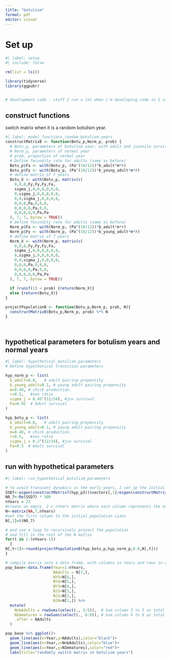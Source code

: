 ```yaml
---
title: "botulism"
format: pdf
editor: visual
---
```


# Set up

```r
#| label: setup 
#| include: false  

rm(list = ls()) 

library(tidyverse)  
library(ggpubr)


# development code - stuff I run a lot when i'm developing code so I save it in this # setup code chunk so as to be able to get to it quickly. This code chunk gets transferred from file to file in my development environment #fname <- file.choose()}
```

## construct functions

switch matrix when it is a random botulism year.

```r
#| label: model_functions_random_botulism_years  
constructMatrixB <- function(Botu_p,Norm_p, prob) {
  # Botu_p, parameters of botulism year, with adult and juvenile survival lower than normal years
  # Norm_p, parameters of normal year
  # prob, proportion of normal year
  # Define fecundity rate for adults (same as before)
  Botu_p$Fa <- with(Botu_p, (Pa^(10/12))*b_adult*m*r)
  Botu_p$Fy <- with(Botu_p, (Pa^(10/12))*b_young_adult*m*r)
  # define matrix of 7 years
  Botu_X <- with(Botu_p, matrix(c(
    0,0,0,Fy,Fy,Fy,Fa,
    sigma_j,0,0,0,0,0,0,
    0,sigma_j,0,0,0,0,0,
    0,0,sigma_j,0,0,0,0,
    0,0,0,Pa,0,0,0,
    0,0,0,0,Pa,0,0,
    0,0,0,0,0,Pa,Pa
  ), 7, 7, byrow = TRUE))
  # Define fecundity rate for adults (same as before)
  Norm_p$Fa <- with(Norm_p, (Pa^(10/12))*b_adult*m*r)
  Norm_p$Fy <- with(Norm_p, (Pa^(10/12))*b_young_adult*m*r)
  # define matrix of 7 years
  Norm_X <- with(Norm_p, matrix(c(
    0,0,0,Fy,Fy,Fy,Fa,
    sigma_j,0,0,0,0,0,0,
    0,sigma_j,0,0,0,0,0,
    0,0,sigma_j,0,0,0,0,
    0,0,0,Pa,0,0,0,
    0,0,0,0,Pa,0,0,
    0,0,0,0,0,Pa,Pa
  ), 7, 7, byrow = TRUE))
  
  if (runif(1) < prob) {return(Norm_X)} 
  else {return(Botu_X)}
}

projectPopulationB <- function(Botu_p,Norm_p, prob, N){
  constructMatrixB(Botu_p,Norm_p, prob) %*% N
}
 
  
```

## hypothetical parameters for botulism years and normal years

```r
#| label: hypothetical_botulism_parameters 
# Define hypothetical transition parameters

hyp_norm_p <- list(
  b_adult=0.8,   # adult pairing propensity
  b_young_adult=0.1, # young adult pairing propensity
  m=0.48, # chick production.    
  r=0.5,   #sex ratio   
  sigma_j = 0.45^(12/34), #juv survival
  Pa=0.92  # Adult survival
)

hyp_botu_p <- list(
  b_adult=0.8,   # adult pairing propensity
  b_young_adult=0.1, # young adult pairing propensity
  m=0.48, # chick production.    
  r=0.5,   #sex ratio   
  sigma_j = 0.2^(12/34), #juv survival
  Pa=0.5  # Adult survival
)
```

## run with hypothetical parameters

```r
#| label: run_hypothetical_botulism_parameters 

# to avoid transient dynamics in the early years, I set up the initial population at the stable stage distribution. 
SSD7<-eigen(constructMatrix7(hyp_p3))$vectors[,1]/eigen(constructMatrix7(hyp_p3))$vectors[2,1] 
N0_7<-Re(SSD7) * 500  
nYears = 23
#create an empty  2 x nYears matrix where each column represents the numbers in each year
N<-matrix(NA,7,nYears) 
#set the first column to the initial population sizes 
N[,1]=t(N0_7) 

# and use a loop to recursively project the population 
# and fill in the rest of the N matrix 
for(t in 1:(nYears-1)) 
  {
N[,t+1]<-round(projectPopulationB(hyp_botu_p,hyp_norm_p,0.8,N[,t])) 
}  

# compile matrix into a data frame, with columns in Years and rows in age classes
pop_base<-data.frame(Year=1:nYears,
                     NAdults = N[7,],
                     NY5=N[6,],
                     NY4=N[5,],
                     NY3=N[4,],
                     NJ2=N[3,],
                     NJ1=N[2,],
                     NJ0=N[1,]) %>%
  mutate(
    NnbAdults = rowSums(select(., 3:5)),  # Sum column 3 to 5 as total number of non-breeding adult (Y3-5)
    NImmatures = rowSums(select(., 6:8)), # Sum column 6 to 8 as total number of immatures (J0-2)
    .after = NAdults
  )

pop_base %>% ggplot()+
  geom_line(aes(x=Year,y=NAdults),color="black")+
  geom_line(aes(x=Year,y=NnbAdults),color="blue")+
  geom_line(aes(x=Year,y=NImmatures),color="red")+
  labs(title="randomly switch matrix in botulism years")
```
